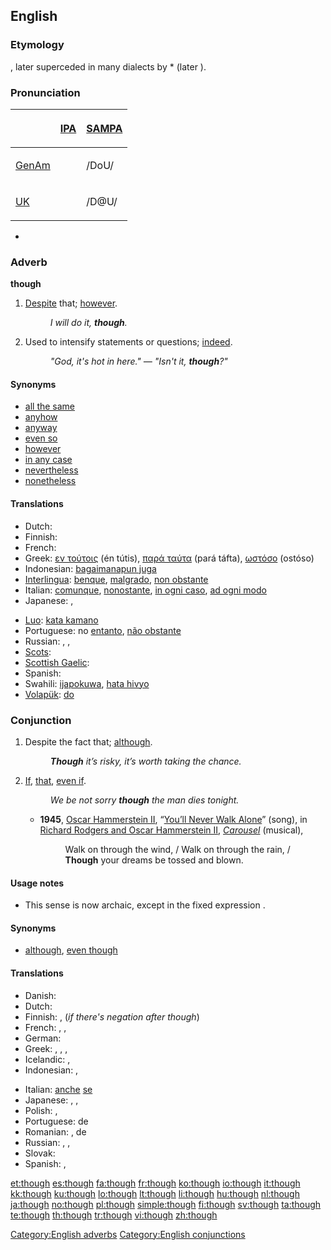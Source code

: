 ==English==

{{rank|also|away|against|148|though|get|eyes|hand}}

===Etymology===
{{etyl|ang}} {{term|þeah|þēah}}, later superceded in many dialects by {{etyl|non}} *{{term||þóh}} (later {{term|þó}}).

===Pronunciation===
{| border=1 cellpadding=5
! !! [[w:IPA|IPA]] !! [[w:SAMPA|SAMPA]]
|-
! [[GenAm]]
| {{IPAchar|/ðoʊ/}} || /DoU/
|-
! [[UK]]
| {{IPAchar|/ðəʊ/}} || /D@U/
|}
* {{audio|en-us-though.ogg|Audio (US)}}
*: {{rhymes|əʊ}}

===Adverb===
'''though'''

# [[despite|Despite]] that; [[however]].
#: ''I will do it, '''though'''.''
# Used to intensify statements or questions; [[indeed]].
#: ''"God, it's hot in here." — "Isn't it, '''though'''?"''

====Synonyms====
* [[all the same]]
* [[anyhow]]
* [[anyway]]
* [[even so]]
* [[however]]
* [[in any case]]
* [[nevertheless]]
* [[nonetheless]]

====Translations====
{{trans-top|however}}
* Dutch: {{t+|nl|echter}}
* Finnish: {{t+|fi|kuitenkin}}
* French: {{t+|fr|néanmoins}}
* Greek: [[εν τούτοις]] (én tútis), [[παρά ταύτα]] (pará táfta), [[ωστόσο]] (ostóso)
* Indonesian: [[bagaimanapun juga]]
* [[Interlingua]]: [[benque]], [[malgrado]], [[non obstante]]
* Italian: [[comunque]], [[nonostante]], [[in ogni caso]], [[ad ogni modo]]
* Japanese: {{t|ja|にもかかわらず|tr=nimokakawarazu|sc=Jpan}}, {{t-|ja|それでも|tr=soredemo|sc=Jpan}}
{{trans-mid}}
* [[Luo]]: [[kata kamano]]
* Portuguese: no [[entanto]], [[não obstante]]
* Russian: {{t+|ru|тем не менее|sc=Cyrl}}, {{t+|ru|однако|sc=Cyrl}}, {{t+|ru|всё-таки|sc=Cyrl}}
* [[Scots]]: {{tø|sco|tho|xs=Scots}}
* [[Scottish Gaelic]]: {{t-|gd|ge-tà|xs=Scottish Gaelic}}
* Spanish: {{t-|es|no obstante}}
* Swahili: [[ijapokuwa]], [[hata hivyo]]
* [[Volapük]]: [[do#Volapük|do]]
{{trans-bottom}}

===Conjunction===
{{infl|en|conjunction}}

# Despite the fact that; [[although]].
#: '''''Though''' it’s risky, it’s worth taking the chance.''
# {{archaic}} [[if|If]], [[that]], [[even if]].
#: ''We be not sorry '''though''' the man dies tonight.''
#* '''1945''', [[w:Oscar Hammerstein II|Oscar Hammerstein II]], “[[w:You'll Never Walk Alone (song)|You’ll Never Walk Alone]]” (song), in [[w:Rodgers and Hammerstein|Richard Rodgers and Oscar Hammerstein II]], ''[[w:Carousel (musical)|Carousel]]'' (musical),
#*: Walk on through the wind, / Walk on through the rain, / '''Though''' your dreams be tossed and blown.

====Usage notes====
* {{sense|if}} This sense is now archaic, except in the fixed expression {{term|as though}}.

====Synonyms====
* {{sense|although}} [[although]], [[even though]]

====Translations====
{{trans-top|although}}
* Danish: {{t+|da|dog}}
* Dutch: {{t+|nl|hoewel}}
* Finnish: {{t+|fi|vaikka}}, (''if there's negation after though'') {{t|fi|vaikkakaan}}
* French: {{t+|fr|malgré}}, {{t+|fr|bien que}}, {{t+|fr|cependant}}
* German: {{t+|de|obwohl}}
* Greek: {{t|el|έστω και αν|tr=ésto ké án|sc=Grek}}, {{t|el|αν και|tr=án ké|sc=Grek}}, {{t|el|μολονότι|tr=mólonóti|sc=Grek}}, {{t|el|καίτοι|tr=kéti|sc=Grek}}
* Icelandic: {{t+|is|þó}}, {{t|is|þótt}}
* Indonesian: {{t-|id|walau|xs=Indonesian}}, {{t|id|meski|xs=Indonesian}}
{{trans-mid}}
* Italian: [[anche]] [[se]]
* Japanese: {{t-|ja|だが|tr=daga|sc=Jpan}}, {{t|ja|だけれども|tr=dakeredomo|sc=Jpan}}, {{t|ja|だけど|tr=dakeredo|sc=Jpan}}{{qualifier|colloquial}}
* Polish: {{t|pl|choć}}, {{t+|pl|chociaż}}
* Portuguese: {{t|pt|apesar}} de
* Romanian: {{t-|ro|desi}}, de {{t+|ro|parca}}
* Russian: {{t+|ru|хотя|sc=Cyrl}}, {{t|ru|хоть и|sc=Cyrl}}, {{t|ru|несмотря на то, что|sc=Cyrl}}
* Slovak: {{t|sk|hoci}}
* Spanish: {{t-|es|sin embargo}}, {{t-|es|a pesar de}}
{{trans-bottom}}

[[Category:English adverbs]]
[[Category:English conjunctions]]

[[et:though]]
[[es:though]]
[[fa:though]]
[[fr:though]]
[[ko:though]]
[[io:though]]
[[it:though]]
[[kk:though]]
[[ku:though]]
[[lo:though]]
[[lt:though]]
[[li:though]]
[[hu:though]]
[[nl:though]]
[[ja:though]]
[[no:though]]
[[pl:though]]
[[simple:though]]
[[fi:though]]
[[sv:though]]
[[ta:though]]
[[te:though]]
[[th:though]]
[[tr:though]]
[[vi:though]]
[[zh:though]]